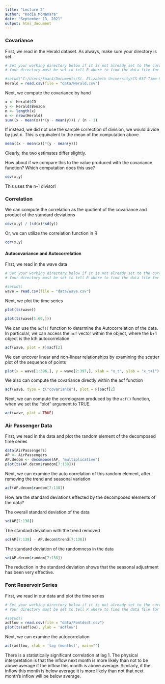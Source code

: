 ```yaml
---
title: "Lecture 2"
author: "Kodie McNamara"
date: "September 13, 2021"
output: html_document
---
```


### Covariance 
First, we read in the Herald dataset. As always, make sure your directory is set.
```r
# Set your working directory below if it is not already set to the current 'Lecture Notes' directory.
# Your directory must be set to tell R where to find the data file for Maine monthly unemployment

#setwd("C:/Users/kmac4/Documents/St. Elizabeth University/CS-637-Time-Series-and-Forecasting-/Lecture Notes")
Herald = read.csv(file = "data/Herald.csv")
```

Next, we compute the covariance by hand
```r
x <- Herald$CO
y <- Herald$Benzoa
n <- length(x)
n <- nrow(Herald)
sum((x - mean(x))*(y - mean(y))) / (n - 1)
```

If instead, we did not use the sample correction of division, we would divide by just $n$. This is equivalent to the mean of the computation above
```r
mean((x - mean(x))*(y - mean(y)))
```

Clearly, the two estimates differ slightly.

How about if we compare this to the value produced with the covariance function? Which computation does this use?
```r
cov(x,y)
```
This uses the n-1 divisor!

### Correlation
We can compute the correlation as the quotient of the covariance and product of the standard deviations
```r
cov(x,y) / (sd(x)*sd(y))
```

Or, we can utilize the correlation function in R
```r
cor(x,y)
```

#### Autocovariance and Autocorrelation
First, we read in the wave data
```r
# Set your working directory below if it is not already set to the current 'Lecture Notes' directory.
# Your directory must be set to tell R where to find the data file for Maine monthly unemployment

#setwd()
wave = read.csv(file = "data/wave.csv")
```

Next, we plot the time series
```r
plot(ts(wave))
```

```r
plot(ts(wave[1:60,]))
```

We can use the `acf()` function to determine the Autocorrelation of the data.
In particular, we can access the `acf` vector within the object, where the k+1 object is the kth autocorrelation
```r
acf(wave, plot = F)$acf[2]
```

We can uncover linear and non-linear relationships by examining the scatter plot of the sequence of points
```r
plot(x = wave[1:396,], y = wave[2:397,], xlab = "x_t", ylab = "x_t+1")
```

We also can compute the covariance directly within the acf function
```r
acf(wave, type = c("covariance"), plot = F)$acf[2]
```

Next, we can compute the correlogram produced by the `acf()` function, when we set the "plot" argument to TRUE.
```r
acf(wave, plot = TRUE)
```

### Air Passenger Data

First, we read in the data and plot the random element of the decomposed time series
```r
data(AirPassengers)
AP <- AirPassengers
AP.decom <- decompose(AP, "multiplicative")
plot(ts(AP.decom$random[7:138]))
```


Next, we can examine the auto correlation of this random element, after removing the trend and seasonal variation
```r
acf(AP.decom$random[7:138])
```


How are the standard deviations effected by the decomposed elements of the data?

The overall standard deviation of the data
```r
sd(AP[7:138])
```

The standard deviation with the trend removed
```r
sd(AP[7:138] - AP.decom$trend[7:138])
```
The standard deviation of the randomness in the data
```r
sd(AP.decom$random[7:138])
```

The reduction in the standard deviation shows that the seasonal adjustment has been very effective.


### Font Reservoir Series
First, we read in our data and plot the time series
```r
# Set your working directory below if it is not already set to the current 'Lecture Notes' directory.
# Your directory must be set to tell R where to find the data file for Maine monthly unemployment

#setwd()
adflow = read.csv(file = "data/Fontdsdt.csv")
plot(ts(adflow), ylab = 'adflow')
```

Next, we can examine the autocorrelation
```r
acf(adflow, xlab = 'lag (months)', main="")
```

There is a statistically significant correlation at lag 1. The physical interpretation is that the inflow next month is more likely than not to be above average if the inflow this month is above average. Similarly, if the inflow this month is below average it is more likely than not that next month’s inflow will be below average.
















